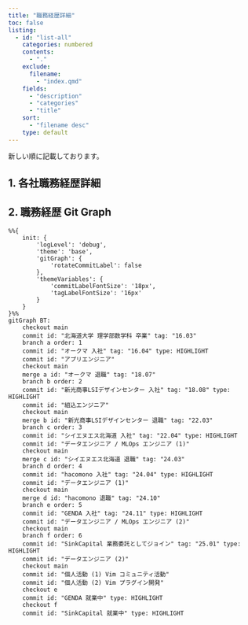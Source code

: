```yaml
---
title: "職務経歴詳細"
toc: false
listing:
  - id: "list-all"
    categories: numbered
    contents:
      - "."
    exclude:
      filename:
        - "index.qmd"
    fields:
      - "description"
      - "categories"
      - "title"
    sort:
      - "filename desc"
    type: default
---
```


新しい順に記載しております。

## 1. 各社職務経歴詳細

::: {#list-all}
:::

## 2. 職務経歴 Git Graph

```mermaid
%%{
    init: {
        'logLevel': 'debug',
        'theme': 'base',
        'gitGraph': {
            'rotateCommitLabel': false
        },
        'themeVariables': {
            'commitLabelFontSize': '18px',
            'tagLabelFontSize': '16px'
        }
    }
}%%
gitGraph BT:
    checkout main
    commit id: "北海道大学 理学部数学科 卒業" tag: "16.03"
    branch a order: 1
    commit id: "オークマ 入社" tag: "16.04" type: HIGHLIGHT
    commit id: "アプリエンジニア"
    checkout main
    merge a id: "オークマ 退職" tag: "18.07"
    branch b order: 2
    commit id: "新光商事LSIデザインセンター 入社" tag: "18.08" type: HIGHLIGHT
    commit id: "組込エンジニア"
    checkout main
    merge b id: "新光商事LSIデザインセンター 退職" tag: "22.03"
    branch c order: 3
    commit id: "シイエヌエス北海道 入社" tag: "22.04" type: HIGHLIGHT
    commit id: "データエンジニア / MLOps エンジニア (1)"
    checkout main
    merge c id: "シイエヌエス北海道 退職" tag: "24.03"
    branch d order: 4
    commit id: "hacomono 入社" tag: "24.04" type: HIGHLIGHT
    commit id: "データエンジニア (1)"
    checkout main
    merge d id: "hacomono 退職" tag: "24.10"
    branch e order: 5
    commit id: "GENDA 入社" tag: "24.11" type: HIGHLIGHT
    commit id: "データエンジニア / MLOps エンジニア (2)"
    checkout main
    branch f order: 6
    commit id: "SinkCapital 業務委託としてジョイン" tag: "25.01" type: HIGHLIGHT
    commit id: "データエンジニア (2)"
    checkout main
    commit id: "個人活動 (1) Vim コミュニティ活動"
    commit id: "個人活動 (2) Vim プラグイン開発"
    checkout e
    commit id: "GENDA 就業中" type: HIGHLIGHT
    checkout f
    commit id: "SinkCapital 就業中" type: HIGHLIGHT
```
